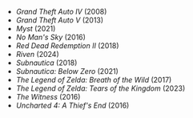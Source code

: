 
- _Grand Theft Auto IV_ (2008)
- _Grand Theft Auto V_ (2013)
- _Myst_ (2021)
- _No Man's Sky_ (2016)
- _Red Dead Redemption II_ (2018)
- _Riven_ (2024)
- _Subnautica_ (2018)
- _Subnautica: Below Zero_ (2021)
- _The Legend of Zelda: Breath of the Wild_ (2017)
- _The Legend of Zelda: Tears of the Kingdom_ (2023)
- _The Witness_ (2016)
- _Uncharted 4: A Thief's End_ (2016)
